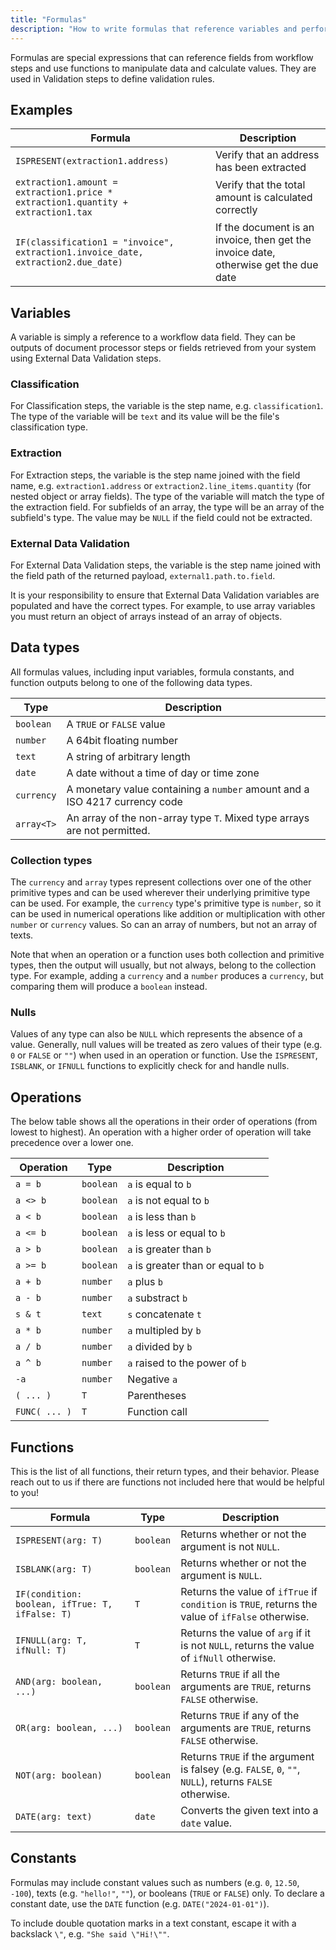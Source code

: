 ```yaml
---
title: "Formulas"
description: "How to write formulas that reference variables and perform calculations"
---
```


Formulas are special expressions that can reference fields from workflow steps and use functions to manipulate data and calculate values.
They are used in Validation steps to define validation rules.

## Examples

| Formula | Description |
| - | - |
| `ISPRESENT(extraction1.address)` | Verify that an address has been extracted |
| `extraction1.amount = extraction1.price * extraction1.quantity + extraction1.tax` | Verify that the total amount is calculated correctly |
| `IF(classification1 = "invoice", extraction1.invoice_date, extraction2.due_date)` | If the document is an invoice, then get the invoice date, otherwise get the due date |

## Variables

A variable is simply a reference to a workflow data field. They can be outputs of document processor steps or fields retrieved from your system using External Data Validation steps.

### Classification

For Classification steps, the variable is the step name, e.g. `classification1`.
The type of the variable will be `text` and its value will be the file's classification type.

### Extraction

For Extraction steps, the variable is the step name joined with the field name, e.g. `extraction1.address` or `extraction2.line_items.quantity` (for nested object or array fields).
The type of the variable will match the type of the extraction field.
For subfields of an array, the type will be an array of the subfield's type.
The value may be `NULL` if the field could not be extracted.

### External Data Validation

For External Data Validation steps, the variable is the step name joined with the field path of the returned payload, `external1.path.to.field`.

<Warning>
  It is your responsibility to ensure that External Data Validation variables are populated and have the correct types.
  For example, to use array variables you must return an object of arrays instead of an array of objects.
</Warning>

## Data types

All formulas values, including input variables, formula constants, and function outputs belong to one of the following data types.

| Type | Description |
| - | - |
| `boolean` | A `TRUE` or `FALSE` value |
| `number` | A 64bit floating number |
| `text` | A string of arbitrary length |
| `date` | A date without a time of day or time zone |
| `currency` | A monetary value containing a `number` amount and a ISO 4217 currency code |
| `array<T>` | An array of the non-array type `T`. Mixed type arrays are not permitted. |

### Collection types

The `currency` and `array` types represent collections over one of the other primitive types and can be used wherever their underlying primitive type can be used.
For example, the `currency` type's primitive type is `number`, so it can be used in numerical operations like addition or multiplication with other `number` or `currency` values.
So can an array of numbers, but not an array of texts.

Note that when an operation or a function uses both collection and primitive types, then the output will usually, but not always, belong to the collection type.
For example, adding a `currency` and a `number` produces a `currency`, but comparing them will produce a `boolean` instead.

### Nulls

Values of any type can also be `NULL` which represents the absence of a value.
Generally, null values will be treated as zero values of their type (e.g. `0` or `FALSE` or `""`) when used in an operation or function.
Use the `ISPRESENT`, `ISBLANK`, or `IFNULL` functions to explicitly check for and handle nulls.

## Operations

The below table shows all the operations in their order of operations (from lowest to highest).
An operation with a higher order of operation will take precedence over a lower one.

| Operation | Type | Description |
| - | - | - |
| `a = b` | `boolean` | `a` is equal to `b` |
| `a <> b` | `boolean` | `a` is not equal to `b` |
| `a < b` | `boolean` | `a` is less than `b` |
| `a <= b` | `boolean` | `a` is less or equal to `b` |
| `a > b` | `boolean` | `a` is greater than `b` |
| `a >= b` | `boolean` | `a` is greater than or equal to `b` |
| `a + b` | `number` | `a` plus `b` |
| `a - b` | `number` | `a` substract `b` |
| `s & t` | `text` | `s` concatenate `t` |
| `a * b` | `number` | `a` multipled by `b` |
| `a / b` | `number` | `a` divided by `b` |
| `a ^ b` | `number` | `a` raised to the power of `b` |
| `-a` | `number` | Negative `a` |
| `( ... )` | `T` | Parentheses |
| `FUNC( ... )` | `T` | Function call |

## Functions

This is the list of all functions, their return types, and their behavior.
Please reach out to us if there are functions not included here that would be helpful to you!

| Formula | Type | Description |
| - | - | - |
| `ISPRESENT(arg: T)` | `boolean` | Returns whether or not the argument is not `NULL`. |
| `ISBLANK(arg: T)` | `boolean` | Returns whether or not the argument is `NULL`. |
| `IF(condition: boolean, ifTrue: T, ifFalse: T)` | `T` | Returns the value of `ifTrue` if `condition` is `TRUE`, returns the value of `ifFalse` otherwise. |
| `IFNULL(arg: T, ifNull: T)` | `T` | Returns the value of `arg` if it is not `NULL`, returns the value of `ifNull` otherwise. |
| `AND(arg: boolean, ...)` | `boolean` | Returns `TRUE` if all the arguments are `TRUE`, returns `FALSE` otherwise. |
| `OR(arg: boolean, ...)` | `boolean` | Returns `TRUE` if any of the arguments are `TRUE`, returns `FALSE` otherwise. |
| `NOT(arg: boolean)` | `boolean` | Returns `TRUE` if the argument is falsey (e.g. `FALSE`, `0`, `""`, `NULL`), returns `FALSE` otherwise. |
| `DATE(arg: text)` | `date` | Converts the given text into a `date` value. |

## Constants

Formulas may include constant values such as numbers (e.g. `0`, `12.50`, `-100`), texts (e.g. `"hello!"`, `""`), or booleans (`TRUE` or `FALSE`) only.
To declare a constant date, use the `DATE` function (e.g. `DATE("2024-01-01")`).

To include double quotation marks in a text constant, escape it with a backslack `\"`, e.g. `"She said \"Hi!\""`.
